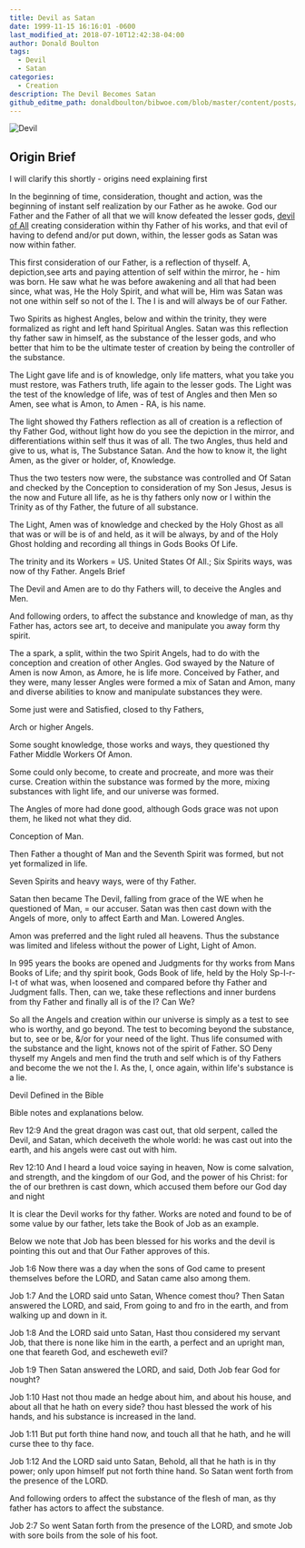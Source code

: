 ```yaml
---
title: Devil as Satan
date: 1999-11-15 16:16:01 -0600
last_modified_at: 2018-07-10T12:42:38-04:00
author: Donald Boulton
tags:
  - Devil
  - Satan
categories:
  - Creation
description: The Devil Becomes Satan
github_editme_path: donaldboulton/bibwoe.com/blob/master/content/posts/2009-02-22-post-devil-satan.md
---
```



![Devil](./devil.jpg)

<GitHubButtons />

## Origin Brief

I will clarify this shortly - origins need explaining first

In the beginning of time, consideration, thought and action, was the beginning of instant self realization by our Father as he awoke. God our Father and the Father of all that we will know defeated the lesser gods, [devil of All](/posts/origins/) creating consideration within thy Father of his works, and that evil of having to defend and/or put down, within, the lesser gods as Satan was now within father.

This first consideration of our Father, is a reflection of thyself. A, depiction,see arts and paying attention of self within the mirror, he - him was born. He saw what he was before awakening and all that had been since, what was, He the Holy Spirit, and what will be, Him was Satan was not one within self so not of the I. The I is and will always be of our Father.

Two Spirits as highest Angles, below and within the trinity, they were formalized as right and left hand Spiritual Angles. Satan was this reflection thy father saw in himself, as the substance of the lesser gods, and who better that him to be the ultimate tester of creation by being the controller of the substance.

The Light gave life and is of knowledge, only life matters, what you take you must restore, was Fathers truth, life again to the lesser gods. The Light was the test of the knowledge of life, was of test of Angles and then Men so Amen, see what is Amon, to Amen - RA, is his name.

The light showed thy Fathers reflection as all of creation is a reflection of thy Father God, without light how do you see the depiction in the mirror, and differentiations within self thus it was of all. The two Angles, thus held and give to us, what is, The Substance Satan. And the how to know it, the light Amen, as the giver or holder, of, Knowledge.

Thus the two testers now were, the substance was controlled and Of Satan and checked by the Conception to consideration of my Son Jesus, Jesus is the now and Future all life, as he is thy fathers only now or I within the Trinity as of thy Father, the future of all substance.

The Light, Amen was of knowledge and checked by the Holy Ghost as all that was or will be is of and held, as it will be always, by and of the Holy Ghost holding and recording all things in Gods Books Of Life.

The trinity and its Workers = US. United States Of All.; Six Spirits ways, was now of thy Father.
Angels Brief

The Devil and Amen are to do thy Fathers will, to deceive the Angles and Men.

And following orders, to affect the substance and knowledge of man, as thy Father has, actors see art, to deceive and manipulate you away form thy spirit.

The a spark, a split, within the two Spirit Angels, had to do with the conception and creation of other Angles. God swayed by the Nature of Amen is now Amon, as Amore, he is life more. Conceived by Father, and they were, many lesser Angles were formed a mix of Satan and Amon, many and diverse abilities to know and manipulate substances they were.

Some just were and Satisfied, closed to thy Fathers,

Arch or higher Angels.

Some sought knowledge, those works and ways, they questioned thy Father Middle Workers Of Amon.

Some could only become, to create and procreate, and more was their curse. Creation within the substance was formed by the more, mixing substances with light life, and our universe was formed.

The Angles of more had done good, although Gods grace was not upon them, he liked not what they did.

Conception of  Man.

Then Father a thought of Man and the Seventh Spirit was formed, but not yet formalized in life.

Seven Spirits and heavy ways, were of thy Father.

Satan then became The Devil, falling from grace of the WE when he questioned of Man, = our accuser. Satan was then cast down with the Angels of more, only to affect Earth and Man. Lowered Angles.

Amon was preferred and the light ruled all heavens. Thus the substance was limited and lifeless without the power of Light, Light of Amon.

In 995 years the books are opened and Judgments for thy works from Mans Books of Life; and thy spirit book, Gods Book of life, held by the Holy Sp-I-r-I-t of what was, when loosened and compared before thy Father and Judgment falls. Then, can we, take these reflections and inner burdens from thy Father and finally all is of the I? Can We?

So all the Angels and creation within our universe is simply as a test to see who is worthy, and go beyond. The test to becoming beyond the substance, but to, see or be, &amp;/or for your need of the light. Thus life consumed with the substance and the light, knows not of the spirit of Father. SO Deny thyself my Angels and men find the truth and self which is of thy Fathers and become the we not the I. As the, I, once again, within life's substance is a lie.

Devil Defined in the Bible

Bible notes and explanations below.

Rev 12:9 And the great dragon was cast out, that old serpent, called the Devil, and Satan, which deceiveth the whole world: he was cast out into the earth, and his angels were cast out with him.

Rev 12:10 And I heard a loud voice saying in heaven, Now is come salvation, and strength, and the kingdom of our God, and the power of his Christ: for the of our brethren is cast down, which accused them before our God day and night

It is clear the Devil works for thy father. Works are noted and found to be of some value by our father, lets take the Book of Job as an example.

Below we note that Job has been blessed for his works and the devil is pointing this out and that Our Father approves of this.

Job 1:6 Now there was a day when the sons of God came to present themselves before the LORD, and Satan came also among them.

Job 1:7 And the LORD said unto Satan, Whence comest thou? Then Satan answered the LORD, and said, From going to and fro in the earth, and from walking up and down in it.

Job 1:8 And the LORD said unto Satan, Hast thou considered my servant Job, that there is none like him in the earth, a perfect and an upright man, one that feareth God, and escheweth evil?

Job 1:9 Then Satan answered the LORD, and said, Doth Job fear God for nought?

Job 1:10 Hast not thou made an hedge about him, and about his house, and about all that he hath on every side? thou hast blessed the work of his hands, and his substance is increased in the land.

Job 1:11 But put forth thine hand now, and touch all that he hath, and he will curse thee to thy face.

Job 1:12 And the LORD said unto Satan, Behold, all that he hath is in thy power; only upon himself put not forth thine hand. So Satan went forth from the presence of the LORD.

And following orders to affect the substance of the flesh of man, as thy father has actors to affect the substance.

Job 2:7 So went Satan forth from the presence of the LORD, and smote Job with sore boils from the sole of his foot.

<Share />

<Comments />